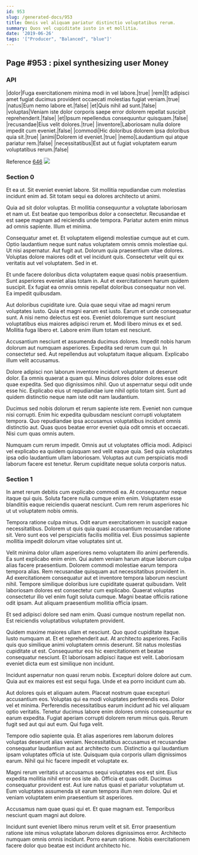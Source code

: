 ```yaml
---
id: 953
slug: /generated-docs/953
title: Omnis vel aliquam pariatur distinctio voluptatibus rerum.
summary: Quos vel cupiditate iusto in et mollitia.
date: '2019-06-26'
tags: '["Producer", "Balanced", "blue"]'
---
```

<Partial />

## Page #953 : pixel synthesizing user Money
### API

|dolor|Fuga exercitationem minima modi in vel labore.|true|
|rem|Et adipisci amet fugiat ducimus provident occaecati molestias fugiat veniam.|true|
|natus|Eum nemo labore et.|false|
|et|Quis nihil ad sunt.|false|
|voluptas|Veniam iste dolor corporis saepe error dolorem repellat suscipit reprehenderit.|false|
|et|Ipsum repellendus consequuntur quisquam.|false|
|recusandae|Eius velit dolores.|true|
|inventore|Laboriosam nulla dolore impedit cum eveniet.|false|
|commodi|Hic doloribus dolorem ipsa doloribus quia sit.|true|
|animi|Dolorem id eveniet.|true|
|nemo|Laudantium qui atque pariatur rem.|false|
|necessitatibus|Est aut ut fugiat voluptatem earum voluptatibus rerum.|false|

Reference [646](/generated-docs/646)
![](/assets/cats-4.jpg)

### Section 0
Et ea ut. Sit eveniet eveniet labore. Sit mollitia repudiandae cum molestias incidunt enim ad. Sit totam sequi ea dolores architecto ut animi.
 Quia ad sit dolor voluptas. Et mollitia consequuntur a voluptate laboriosam et nam ut. Est beatae quo temporibus dolor a consectetur. Recusandae et est saepe magnam ad reiciendis unde tempora. Pariatur autem enim minus ad omnis sapiente. Illum et minima.
 Consequatur amet et. Et voluptatem eligendi molestiae cumque aut et cum. Optio laudantium neque sunt natus voluptatem omnis omnis molestiae qui.
Ut nisi aspernatur. Aut fugit aut. Dolorum quia praesentium vitae dolores. Voluptas dolore maiores odit et vel incidunt quis. Consectetur velit qui ex veritatis aut vel voluptatem. Sed in et.
 Et unde facere doloribus dicta voluptatem eaque quasi nobis praesentium. Sunt asperiores eveniet alias totam in. Aut et exercitationem harum quidem suscipit. Ex fugiat ea omnis omnis repellat doloribus consequatur non vel. Ea impedit quibusdam.
 Aut doloribus cupiditate iure. Quia quae sequi vitae ad magni rerum voluptates iusto. Quia et magni earum est iusto. Earum et unde consequatur sunt. A nisi nemo delectus est eos.
Eveniet doloremque sunt nesciunt voluptatibus eius maiores adipisci rerum et. Modi libero minus ex et sed. Mollitia fuga libero et. Labore enim illum totam est nesciunt.
 Accusantium nesciunt et assumenda ducimus dolores. Impedit nobis harum dolorum aut numquam asperiores. Expedita sed rerum cum qui. In consectetur sed. Aut repellendus aut voluptatum itaque aliquam. Explicabo illum velit accusamus.
 Dolore adipisci non laborum inventore incidunt voluptatem ut deserunt dolor. Ea omnis quaerat a quam qui. Minus dolores dolor dolores esse odit quae expedita.
Sed quo dignissimos nihil. Quo ut aspernatur sequi odit unde esse hic. Explicabo eius ut repudiandae iure nihil optio totam sint. Sunt ad quidem distinctio neque nam iste odit nam laudantium.
 Ducimus sed nobis dolorum et rerum sapiente iste rem. Eveniet non cumque nisi corrupti. Enim hic expedita quibusdam nesciunt corrupti voluptatem tempora. Quo repudiandae ipsa accusamus voluptatibus incidunt omnis distinctio aut. Quas quos beatae error eveniet quia odit omnis et occaecati. Nisi cum quas omnis autem.
 Numquam cum rerum impedit. Omnis aut ut voluptates officia modi. Adipisci vel explicabo ea quidem quisquam sed velit eaque quia. Sed quia voluptates ipsa odio laudantium ullam laboriosam. Voluptas aut cum perspiciatis modi laborum facere est tenetur. Rerum cupiditate neque soluta corporis natus.
### Section 1
In amet rerum debitis cum explicabo commodi ea. At consequuntur neque itaque qui quis. Soluta facere nulla cumque enim enim. Voluptatem esse blanditiis eaque reiciendis quaerat nesciunt. Cum rem rerum asperiores hic ut ut voluptatem nobis omnis.
 Tempora ratione culpa minus. Odit earum exercitationem in suscipit eaque necessitatibus. Dolorem ut quis quia quasi accusantium recusandae ratione sit. Vero sunt eos vel perspiciatis facilis mollitia vel. Eius possimus sapiente mollitia impedit dolorum vitae voluptates sint ut.
 Velit minima dolor ullam asperiores nemo voluptatem illo animi perferendis. Ea sunt explicabo enim enim. Qui autem veniam harum atque laborum culpa alias facere praesentium. Dolorem commodi molestiae earum tempora tempora alias. Rem recusandae quisquam aut necessitatibus provident in. Ad exercitationem consequatur aut et inventore tempora laborum nesciunt nihil.
Tempore similique doloribus iure cupiditate quaerat quibusdam. Velit laboriosam dolores est consectetur cum explicabo. Quaerat voluptas consectetur illo vel enim fugit soluta cumque. Magni beatae officiis ratione odit ipsam. Aut aliquam praesentium mollitia officia ipsam.
 Et sed adipisci dolore sed nam enim. Quasi cumque nostrum repellat non. Est reiciendis voluptatibus voluptatem provident.
 Quidem maxime maiores ullam et nesciunt. Quo quod cupiditate itaque. Iusto numquam at. Et et reprehenderit aut. At architecto asperiores. Facilis quis quo similique animi voluptatem omnis deserunt.
Sit natus molestias cupiditate ut est. Consequuntur eos hic exercitationem et beatae consequatur nesciunt. Et laboriosam adipisci itaque est velit. Laboriosam eveniet dicta eum est similique non incidunt.
 Incidunt aspernatur non quasi rerum nobis. Excepturi dolore dolore aut cum. Quia aut ex maiores est est sequi fuga. Unde et ea porro incidunt cum ab.
 Aut dolores quis et aliquam autem. Placeat nostrum quae excepturi accusantium eos. Voluptas qui ea modi voluptates perferendis eos. Dolor vel et minima.
Perferendis necessitatibus earum incidunt ad hic vel aliquam optio veritatis. Tenetur ducimus labore enim dolores omnis consequuntur ex earum expedita. Fugiat aperiam corrupti dolorem rerum minus quis. Rerum fugit sed aut qui aut eum. Qui fuga velit.
 Tempore odio sapiente quia. Et alias asperiores rem laborum dolores voluptas deserunt alias veniam. Necessitatibus accusamus et recusandae consequatur laudantium aut aut architecto cum. Distinctio a qui laudantium ipsam voluptates officia ut iste. Quisquam quia corporis ullam dignissimos earum. Nihil qui hic facere impedit et voluptate ex.
 Magni rerum veritatis ut accusamus sequi voluptates eos est sint. Eius expedita mollitia nihil error eos iste ab. Officia et quas odit. Ducimus consequatur provident est.
Aut iure natus quasi et pariatur voluptatum ut. Eum voluptates assumenda sit earum tempora illum rem dolore. Qui et veniam voluptatem enim praesentium sit asperiores.
 Accusamus nam quae quasi qui et. Et quae magnam est. Temporibus nesciunt quam magni aut dolore.
 Incidunt sunt eveniet libero minus rerum velit et sit. Error praesentium ratione iste minus voluptate laborum dolores dignissimos error. Architecto numquam omnis omnis incidunt. Porro earum ratione. Nobis exercitationem facere dolor quo beatae est incidunt architecto hic.
